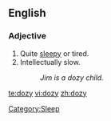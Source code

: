 ==English==

===Adjective===
{{en-adj|dozier|doziest}}

# Quite [[sleepy]] or tired.
# Intellectually slow.
#:''Jim is a dozy child.''

[[Category:Sleep]]

[[te:dozy]]
[[vi:dozy]]
[[zh:dozy]]